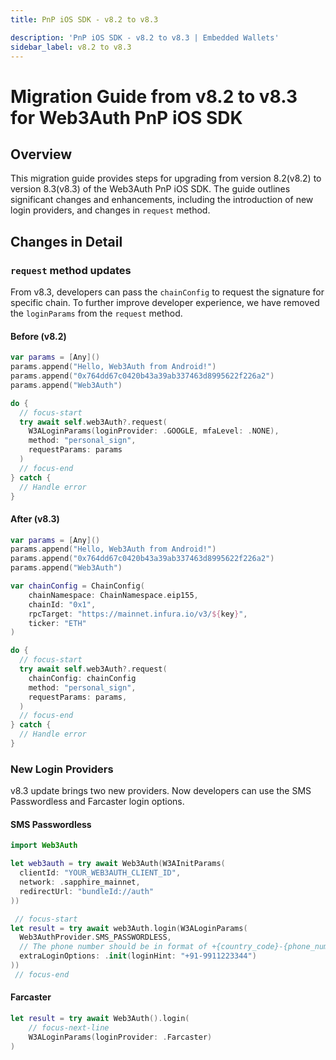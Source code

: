 ```yaml
---
title: PnP iOS SDK - v8.2 to v8.3

description: 'PnP iOS SDK - v8.2 to v8.3 | Embedded Wallets'
sidebar_label: v8.2 to v8.3
---
```



# Migration Guide from v8.2 to v8.3 for Web3Auth PnP iOS SDK

## Overview

This migration guide provides steps for upgrading from version 8.2(v8.2) to version 8.3(v8.3) of the Web3Auth PnP iOS SDK. The guide outlines significant changes and enhancements, including the introduction of new login providers, and changes in `request` method.

## Changes in Detail

### `request` method updates

From v8.3, developers can pass the `chainConfig` to request the signature for specific chain. To further improve developer experience, we have removed the `loginParams` from the `request` method.

#### Before (v8.2)

```swift title="Usage"
var params = [Any]()
params.append("Hello, Web3Auth from Android!")
params.append("0x764dd67c0420b43a39ab337463d8995622f226a2")
params.append("Web3Auth")

do {
  // focus-start
  try await self.web3Auth?.request(
    W3ALoginParams(loginProvider: .GOOGLE, mfaLevel: .NONE),
    method: "personal_sign",
    requestParams: params
  )
  // focus-end
} catch {
  // Handle error
}
```

#### After (v8.3)

```swift title="Usage"
var params = [Any]()
params.append("Hello, Web3Auth from Android!")
params.append("0x764dd67c0420b43a39ab337463d8995622f226a2")
params.append("Web3Auth")

var chainConfig = ChainConfig(
    chainNamespace: ChainNamespace.eip155,
    chainId: "0x1",
    rpcTarget: "https://mainnet.infura.io/v3/${key}",
    ticker: "ETH"
)

do {
  // focus-start
  try await self.web3Auth?.request(
    chainConfig: chainConfig
    method: "personal_sign",
    requestParams: params,
  )
  // focus-end
} catch {
  // Handle error
}
```

### New Login Providers

v8.3 update brings two new providers. Now developers can use the SMS Passwordless and Farcaster login options.

#### SMS Passwordless

```swift
import Web3Auth

let web3auth = try await Web3Auth(W3AInitParams(
  clientId: "YOUR_WEB3AUTH_CLIENT_ID",
  network: .sapphire_mainnet,
  redirectUrl: "bundleId://auth"
))

 // focus-start
let result = try await web3Auth.login(W3ALoginParams(
  Web3AuthProvider.SMS_PASSWORDLESS,
  // The phone number should be in format of +{country_code}-{phone_number}
  extraLoginOptions: .init(loginHint: "+91-9911223344")
))
 // focus-end
```

#### Farcaster

```swift title="Usage"
let result = try await Web3Auth().login(
    // focus-next-line
    W3ALoginParams(loginProvider: .Farcaster)
)
```
